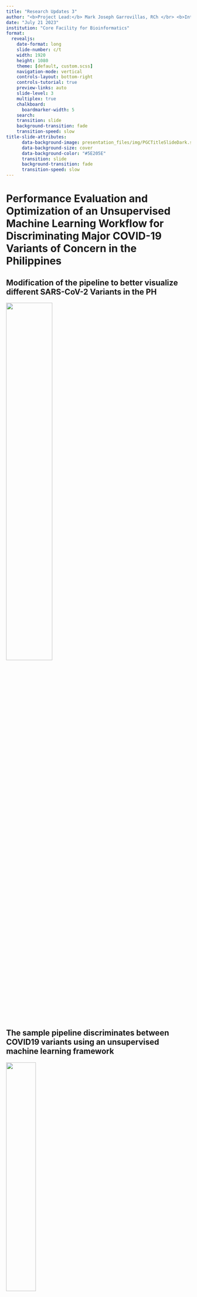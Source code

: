 ```yaml
---
title: "Research Updates 3"
author: "<b>Project Lead:</b> Mark Joseph Garrovillas, RCh </br> <b>Interns:</b> Brylle Joshua Logroño, John Matthew Felices, Yenzy Urson Hebron"
date: "July 21 2023"
institution: "Core Facility for Bioinformatics"
format: 
  revealjs:
    date-format: long
    slide-number: c/t
    width: 1920
    height: 1080
    theme: [default, custom.scss]
    navigation-mode: vertical
    controls-layout: bottom-right
    controls-tutorial: true
    preview-links: auto
    slide-level: 3
    multiplex: true
    chalkboard: 
      boardmarker-width: 5
    search:
    transition: slide
    background-transition: fade
    transition-speed: slow
title-slide-attributes:
      data-background-image: presentation_files/img/PGCTitleSlideDark.svg
      data-background-size: cover
      data-background-color: "#5E205E"
      transition: slide
      background-transition: fade
      transition-speed: slow
---
```


# Performance Evaluation and Optimization of an Unsupervised Machine Learning Workflow for Discriminating Major COVID-19 Variants of Concern in the Philippines{background-color="#5E205E" data-background="presentation_files/img/PGCTitleSlideDark.svg" transition="fade-in slide-out" transition-speed="slow"}

## Modification of the pipeline to better visualize different SARS-CoV-2 Variants in the PH {data-background="presentation_files/img/PGCSlideLight.svg" transition="fade-in slide-out" transition-speed="slow"}
![](presentation_files/img/variants.jpg){.fragment fig-align="center" height=50% width=50%}

## The sample pipeline discriminates between COVID19 variants using an unsupervised machine learning framework {data-background="presentation_files/img/PGCSlideLight.svg" transition="fade-in slide-out" transition-speed="slow"}
![](presentation_files/img/journal.pone.0285719.png){.fragment fig-align="center" height=40% width=40%}

## Which linear algebra library implementation (BLAS,LAPACK,OpenCL,IntelMLK) gives the most optimal runtime for the workflow? {data-background="presentation_files/img/PGCSlideLight.svg" transition="fade-in slide-out" transition-speed="slow"}
![](presentation_files/img/linear-algebra.jpg){.fragment fig-align="center" height=60% width=60%}

## Does processor vulnerability mitigations (Spectre and Meltdown) significantly affect the runtime of the workflow? {data-background="presentation_files/img/PGCSlideLight.svg" transition="fade-in slide-out" transition-speed="slow"}
![](presentation_files/img/spectre_meltdown.png){.fragment fig-align="center" height=60% width=60%}

## Initial Treemaps to further motivate the Dataset Analysis {data-background="presentation_files/img/PGCSlideLight.svg" transition="fade-in slide-out" transition-speed="slow"}
<iframe src="presentation_files/img/division-variant-lineage.html" width=1800px height=900px></iframe>

# Progress Report - Overview {background-color="#447099" data-background="presentation_files/img/PGCTitleSlideDark.svg" transition="slide-in"}

## The team's trello board gives an overview of the team's progress {data-background="presentation_files/img/PGCSlideLight.svg" transition="fade-in slide-out" transition-speed="slow"}
![](presentation_files/img/trello.png){.fragment fig-align="center" height=70% width=70%}

## The burndown chart shows if the team is on track to finish the project on time {data-background="presentation_files/img/PGCSlideLight.svg" transition="fade-in slide-out" transition-speed="slow"}
<iframe src="https://docs.google.com/spreadsheets/d/1e_8Idq3GNALJlM27_xZwYv2O2Rsih5MytwXbmZ9c7TI/edit#gid=0" width=1800px height=900px></iframe>

## The burndown chart shows if the team is on track to finish the project on time {data-background="presentation_files/img/PGCSlideLight.svg" transition="fade-in slide-out" transition-speed="slow"}
<iframe src="https://docs.google.com/spreadsheets/d/1e_8Idq3GNALJlM27_xZwYv2O2Rsih5MytwXbmZ9c7TI/edit#gid=196745742" width=1800px height=900px></iframe>

# Progress Report - Workflow Optimization {background-color="#447099" data-background="presentation_files/img/PGCTitleSlideDark.svg" transition="slide-in"}

## Data filtering by certain attributes (e.g. variant, region of exposure) was included into the workflow {data-="presentation_files/img/PGCSlideLight.svg" transition="fade-in slide-out" transition-speed="slow"}

```r
#| echo: true

  if(missing(filter1_factor) && missing(filter1_values) &&
     missing(filter2_factor) && missing(filter2_values)){
    
  } else if(missing(filter2_factor) && missing(filter2_values)){
    
    df <- filter(df, df[[filter1_factor]] %in% filter1_values)
    
  } else if(missing(filter1_factor) && missing(filter1_values)){
    
    df <- filter(df, df[[filter2_factor]] %in% filter2_values)
    
  } else {
    df <- filter(df, df[[filter1_factor]] %in% filter1_values)
    df <- filter(df, df[[filter2_factor]] %in% filter2_values)
  }

```

## Graph tooltips were improved to include relevant metadata {data-="presentation_files/img/PGCSlideLight.svg" transition="fade-in slide-out" transition-speed="slow"}
<iframe src="presentation_files/img/umap-7.html" width=1800px height=900px></iframe>

## 3D Plots were generated from PCA, tSNE, and UMAP analysis {data-="presentation_files/img/PGCSlideLight.svg" transition="fade-in slide-out" transition-speed="slow"}
<iframe src="presentation_files/img/3d-umap-7.html" width=1800px height=900px></iframe>

## A pipeline file was created to compile all the functions into one R file {data-="presentation_files/img/PGCSlideLight.svg" transition="fade-in slide-out" transition-speed="slow"}

```r
#| echo: true

# File: pipeline.R
# Contains the complete bioinformatics pipeline
# for convenient runs and benchmarks.
# This will source functions from code/R/

# INSTALL AND LOAD PACKAGES ################################
options(repos = "https://cloud.r-project.org/")

# Installs pacman ("package manager") if needed
if (!require("pacman"))
  install.packages("pacman")
library(pacman)

### ATTN: IN LINUX SYSTEMS, CONSULT README FOR ADDITIONAL PREREQUISITES
### BEFORE RUNNING ANY SCRIPT. ISSUE: tidyverse installation.
### This is a non-issue if code is ran within cpu.Dockerfile.
### This cannot be scripted because this requires sudo priveleges.

# Install xml2 in advance to prep for tidyverse installation in Linux.
# Note that in Windows RStudio, this is installed by default.
# If you're getting xml2 errors on Windows, you broke something lol.
if (pacman::p_detectOS() == "Linux" && !pacman::p_exists(xml2, local = TRUE)) {
  install.packages("xml2", dependencies = TRUE, INSTALL_opts = c("--no-lock"))
  pacman::p_load(xml2)
}

# Use pacman to load add-on packages as desired.
# TODO: Remove redundancies in dependencies. E.g., dplyr and ggplot2
# are already dependencies of tidyverse.
pacman::p_load(plyr, dplyr, GGally, ggplot2, ggthemes, ggvis,
               httr, lubridate, plotly, psych,
               rio, markdown, rmarkdown, shiny,
               stringr, tidyr, tidyverse,
               ape, kmer, readr, validate, gsubfn, seqinr,
               umap, htmlwidgets, factoextra, scales,
               Rtsne, tsne, RColorBrewer, ggfortify, devtools,
               ggdendro, dendextend, cluster, colorspace,
               microbenchmark,
               highcharter)
install_github("vqv/ggbiplot", upgrade = FALSE, quiet = TRUE)
pacman::p_load(ggbiplot)

# validate used for %vin% operator 
# gsubfn used to destructure more than one return value
# devtools supports install_github for installing ggbiplot
# Note: Divisive k-means clustering available via kmer::cluster

# LOAD SOURCES #############################################
source("code/R/helper.R")
source("code/R/preprocess.R")
source("code/R/kmer-analysis.R")
source("code/R/dim-reduce.R")
source("code/R/clustering-variant.R")
source("code/R/clustering-region.R")

# SET PARAMETERS ###########################################
# pipeline.R general parameters
seed <- 1234
stamp <- get_time()
kmer_list <- c(3, 5, 7)

# preprocess.R::preprocess() parameters
data_path_gisaid <- "data/GISAID"
extract_path <- "data/GISAID/datasets"
strat_size <- 100
country_exposure <- "Philippines"
write_fastacsv <- TRUE

# kmer-analysis.R::get_kmers() parameters

# dim-reduce.R::dim_reduce() parameters
data_path_kmers <- "data/kmers"
results_path_dimreduce <- "results/dim-reduce/R"
tsne_perplexity <- 40
tsne_max_iter <- 1000
tsne_initial_dims <- 50
umap_n_neighbors <- 15
umap_metric <- "euclidean"
umap_min_dist <- 0.1
target_col <- "variant"

# dim-reduce.R::dim_reduce() filtering parameters - OPTIONAL
factor1 <- "variant"
values1 <- c("Omicron", "Omicron Sub")
factor2 <- "year"
values2 <- c("2023")

# AGNES Clustering Parameters :: dendogram_create_x()
results_path_agnes <- "results/dendrogram"

# RUN PIPELINE #############################################

# Step 1: preprocess()
list[fasta_all, metadata_all] <- preprocess(data_path_gisaid, extract_path, seed,
                                            strat_size, country_exposure,
                                            write_fastacsv, stamp)

# Step 2: get_kmers()
for (k in kmer_list) {
  get_kmers(fasta_all, metadata_all, k, stamp)
}

# Step 3: dim_reduce()
for (k in kmer_list) {
  dim_reduce(k, data_path_kmers, results_path_dimreduce,
             tsne_seed = seed, tsne_perplexity,
             tsne_max_iter, tsne_initial_dims,
             umap_seed = seed, umap_n_neighbors,
             umap_metric, umap_min_dist, col_name = target_col,
             filter1_factor = factor1, filter1_values = values1, # OPTIONAL
             filter2_factor = factor2, filter2_values = values2) # OPTIONAL
}

#Step 4: AGNES Clustering by Variant
for (k in kmer_list) {
  dendrogram_create_variant(k, data_path_kmers, results_path_agnes)
}

#Step 5: AGNES Clustering by Region
for (k in kmer_list){
  dendrogram_create_region(k, data_path_kmers, results_path_agnes)
}

print("All operations completed successfully!")

# CLEAN UP #################################################

# Clear environment
rm(list = ls()) 

# Clear packages (unloading them before another adds another compat check)
p_unload(all)  # Remove all add-ons

# Clear plots but only if there IS a plot
while (!is.null(dev.list())) dev.off()

# Clear console
# cat("\014")  # ctrl+L

# Clear mind :)
```

## Scree Plots, Loading Plots, and Vargraphs from PCA Analysis were generated {data-="presentation_files/img/PGCSlideLight.svg" transition="fade-in slide-out" transition-speed="slow"}
<iframe src="presentation_files/img/screeplot-3.html" width=1800px height=900px></iframe>

## Scree Plots, Loading Plots, and Vargraphs from PCA Analysis were generated {data-="presentation_files/img/PGCSlideLight.svg" transition="fade-in slide-out" transition-speed="slow"}
<iframe src="presentation_files/img/loadings-1-3.html" width=1800px height=900px></iframe>

## Scree Plots, Loading Plots, and Vargraphs from PCA Analysis were generated {data-="presentation_files/img/PGCSlideLight.svg" transition="fade-in slide-out" transition-speed="slow"}
<iframe src="presentation_files/img/vargraph-3.html" width=1800px height=900px></iframe>

# Progress Report - Benchmarking{background-color="#447099" data-background="presentation_files/img/PGCTitleSlideDark.svg" transition="slide-in"}

## USB-Bootable Ubuntu OS was created to standardize the OS during benchmarking {data-="presentation_files/img/PGCSlideLight.svg" transition="fade-in slide-out" transition-speed="slow"}
![](presentation_files/img/ubuntu.png){.fragment fig-align="center" height=60% width=60%}

## Created Docker image to standardize the development environment {data-="presentation_files/img/PGCSlideLight.svg" transition="fade-in slide-out" transition-speed="slow"}
![](presentation_files/img/docker-container.png){.fragment fig-align="center" height=50% width=50%}

## Created Docker image to standardize the development environment {data-="presentation_files/img/PGCSlideLight.svg" transition="fade-in slide-out" transition-speed="slow"}
![](presentation_files/img/docker.jpg){.fragment fig-align="center" height=30% width=%}

## A pipeline to be used for benchmarking was created{data-="presentation_files/img/PGCSlideLight.svg" transition="fade-in slide-out" transition-speed="slow"}

```r
#| echo: true

# File: pipeline.R
# Contains the complete bioinformatics pipeline
# for convenient runs and benchmarks.
# This will source functions from code/R/

# INSTALL AND LOAD PACKAGES ################################
options(repos = "https://cloud.r-project.org/")

# Installs pacman ("package manager") if needed
if (!require("pacman"))
  install.packages("pacman")
library(pacman)

### ATTN: IN LINUX SYSTEMS, CONSULT README FOR ADDITIONAL PREREQUISITES
### BEFORE RUNNING ANY SCRIPT. ISSUE: tidyverse installation.
### This is a non-issue if code is ran within cpu.Dockerfile.
### This cannot be scripted because this requires sudo priveleges.

# Install xml2 in advance to prep for tidyverse installation in Linux.
# Note that in Windows RStudio, this is installed by default.
# If you're getting xml2 errors on Windows, you broke something lol.
if (pacman::p_detectOS() == "Linux" && !pacman::p_exists(xml2, local = TRUE)) {
  install.packages("xml2", dependencies = TRUE, INSTALL_opts = c("--no-lock"))
  pacman::p_load(xml2)
}

# Use pacman to load add-on packages as desired.
# TODO: Remove redundancies in dependencies. E.g., dplyr and ggplot2
# are already dependencies of tidyverse.
pacman::p_load(plyr, dplyr, GGally, ggplot2, ggthemes, ggvis,
               httr, lubridate, plotly, psych,
               rio, markdown, rmarkdown, shiny,
               stringr, tidyr, tidyverse,
               ape, kmer, readr, validate, gsubfn, seqinr,
               umap, htmlwidgets, factoextra, scales,
               Rtsne, tsne, RColorBrewer, ggfortify, devtools,
               ggdendro, dendextend, cluster, colorspace,
               microbenchmark,
               highcharter)
install_github("vqv/ggbiplot", upgrade = FALSE, quiet = TRUE)
pacman::p_load(ggbiplot)

# validate used for %vin% operator 
# gsubfn used to destructure more than one return value
# devtools supports install_github for installing ggbiplot
# Note: Divisive k-means clustering available via kmer::cluster

# LOAD SOURCES #############################################
source("code/R/helper.R")
source("code/R/preprocess.R")
source("code/R/kmer-analysis.R")
source("code/R/dim-reduce.R")
source("code/R/clustering-variant.R")
source("code/R/clustering-region.R")

# SET PARAMETERS ###########################################
# pipeline.R general parameters
seed <- 1234
stamp <- get_time()
kmer_list <- c(3, 5, 7)

# microbenchmark parameters
# Note: tree map
bm_times <- 2L   # how many times should routine be evaluated
bm_units <- "seconds"

# preprocess.R::preprocess() parameters
data_path_gisaid <- "data/GISAID"
extract_path <- "data/GISAID/datasets"
strat_size <- 100
country_exposure <- "Philippines"
write_fastacsv <- FALSE

# kmer-analysis.R::get_kmers() parameters

# dim-reduce.R::dim_reduce() parameters
data_path_kmers <- "data/kmers"
results_path_dimreduce <- "results/dim-reduce/R"
tsne_perplexity <- 40
tsne_max_iter <- 1000
tsne_initial_dims <- 50
umap_n_neighbors <- 15
umap_metric <- "euclidean"
umap_min_dist <- 0.1
target_col <- "variant"

# AGNES Clustering Parameters :: dendogram_create_x()
results_path_agnes <- "results/dendrogram"

# RUN BENCHMARK #############################################
# Benchmark Notes:
# preprocess, to start from extraction, delete: data/GISAID/datasets/
# preprocess, to also generate data, set write_fastacsv = TRUE.
results <- microbenchmark(
  preprocess = list[fasta_all, metadata_all] <-
    preprocess(data_path, extract_path, seed,
               strat_size, country_exposure,
               write_fastacsv, stamp),
  get_kmers_loop = for (k in kmer_list) {
    get_kmers(fasta_all, metadata_all, k, stamp)
  },
  get_kmers_3 = get_kmers(fasta_all, metadata_all, 3, stamp),
  get_kmers_5 = get_kmers(fasta_all, metadata_all, 5, stamp),
  get_kmers_7 = get_kmers(fasta_all, metadata_all, 7, stamp),
  # dim_reduce = for (k in kmer_list) {
  #   dim_reduce(k, data_path_kmers, results_path_dimreduce,
  #              tsne_seed = seed, tsne_perplexity,
  #              tsne_max_iter, tsne_initial_dims,
  #              umap_seed = seed, umap_n_neighbors,
  #              umap_metric, umap_min_dist, col_name = target_col)
  # },
  # dim_reduce_3 = dim_reduce(3, data_path_kmers, results_path_dimreduce,
  #                           tsne_seed = seed, tsne_perplexity,
  #                           tsne_max_iter, tsne_initial_dims,
  #                           umap_seed = seed, umap_n_neighbors,
  #                           umap_metric, umap_min_dist, col_name = target_col),
  # dim_reduce_5 = dim_reduce(5, data_path_kmers, results_path_dimreduce,
  #                           tsne_seed = seed, tsne_perplexity,
  #                           tsne_max_iter, tsne_initial_dims,
  #                           umap_seed = seed, umap_n_neighbors,
  #                           umap_metric, umap_min_dist, col_name = target_col),
  # dim_reduce_7 = dim_reduce(7, data_path_kmers, results_path_dimreduce,
  #                           tsne_seed = seed, tsne_perplexity,
  #                           tsne_max_iter, tsne_initial_dims,
  #                           umap_seed = seed, umap_n_neighbors,
  #                           umap_metric, umap_min_dist, col_name = target_col),
  times = bm_times,
  unit = bm_units,
  control = list(order = "inorder", warmup = 2L)
)

print("All operations completed successfully!")

# CLEAN UP #################################################

# Clear environment
# rm(list = ls()) 

# Clear packages (unloading them before another adds another compat check)
p_unload(all)  # Remove all add-ons

# Clear plots but only if there IS a plot
while (!is.null(dev.list())) dev.off()

# Clear console
# cat("\014")  # ctrl+L

# Clear mind :)

```

## Initial benchmarking using different linear algebra libraries was performed for the entire benchmarking pipeline {data-="presentation_files/img/PGCSlideLight.svg" transition="fade-in slide-out" transition-speed="slow"}
<iframe src="presentation_files/img/dim-red-7.html" width=1800px height=900px></iframe>

## Initial benchmarking using different linear algebra libraries was performed for PCA Analysis {data-="presentation_files/img/PGCSlideLight.svg" transition="fade-in slide-out" transition-speed="slow"}
<iframe src="presentation_files/img/pca-7.html" width=1800px height=900px></iframe>

## Initial benchmarking using different linear algebra libraries was performed for t-SNE Analysis {data-="presentation_files/img/PGCSlideLight.svg" transition="fade-in slide-out" transition-speed="slow"}
<iframe src="presentation_files/img/tsne-2d-7.html" width=1800px height=900px></iframe>

## Initial benchmarking using different linear algebra libraries was performed for UMAP Analysis {data-="presentation_files/img/PGCSlideLight.svg" transition="fade-in slide-out" transition-speed="slow"}
<iframe src="presentation_files/img/umap-2d-7.html" width=1800px height=900px></iframe>


# Next Steps {background-color="#447099" data-background="presentation_files/img/PGCTitleSlideDark.svg" transition="slide-in"}

## Future Plans {data-background="presentation_files/img/PGCSlideLight.svg" transition="fade-in slide-out" transition-speed="slow"}    

- Goals for Next Week
  - Improve plots by adding ability to change point shapes according to another variable
  - Benchmark Workflow with Spectre and Meltdown Patches Enabled vs. Disabled in Intel Core/AMD Ryzen processors and Windows/Linux OS 
  - Benchmark Computations using OpenBLAS/ATLAS/AMD BLISS/ Intel MKL
  - Document and Analyze Benchmarking Results
  - Scale up Data and Run in HPC

# References {background-color="#447099" data-background="presentation_files/img/PGCTitleSlideDark.svg" transition="slide-in"}

## References {data-background="presentation_files/img/PGCSlideLight.svg" transition="fade-in slide-out" transition-speed="slow"}

- Research Article:

  - <https://journals.plos.org/plosone/article?id=10.1371/journal.pone.0285719>

- Image Sources:
  - <https://i.ytimg.com/vi/0WDhKCPtbng/maxresdefault.jpg>
  - <https://web.archive.org/web/20180620212658/https://danielmiessler.com/images/Screen-Shot-2018-01-05-at-08.29.00.png>
  - <https://www.docker.com/wp-content/uploads/2022/03/vertical-logo-monochromatic.png>
  - <https://upload.wikimedia.org/wikipedia/commons/thumb/e/e0/Git-logo.svg/1280px-Git-logo.svg.png>
